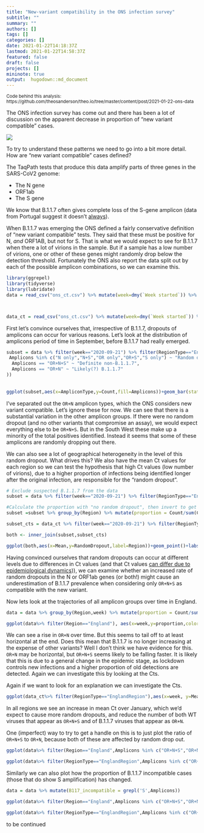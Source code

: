 ```yaml
---
title: "New-variant compatibility in the ONS infection survey"
subtitle: ""
summary: ""
authors: []
tags: []
categories: []
date: 2021-01-22T14:18:37Z
lastmod: 2021-01-22T14:58:37Z
featured: false
draft: false
projects: []
mininote: true
output:  hugodown::md_document  
---
```


<small>Code behind this analysis: https://github.com/theosanderson/theo.io/tree/master/content/post/2021-01-22-ons-data</small>

The ONS infection survey has come out and there has been a lot of discussion on the apparent decrease in proportion of "new variant compatible" cases.

![](ons.png)


To try to understand these patterns we need to go into a bit more detail. How are "new variant compatible" cases defined?

The TaqPath tests that produce this data amplify parts of three genes in the SARS-CoV2 genome:

- The N gene
- ORF1ab
- The S gene

We know that B.1.1.7 often gives complete loss of the S-gene amplicon (data from Portugal suggest it doesn't [always](https://virological.org/t/tracking-sars-cov-2-voc-202012-01-lineage-b-1-1-7-dissemination-in-portugal-insights-from-nationwide-rt-pcr-spike-gene-drop-out-data/600)).

When B.1.1.7 was emerging the ONS defined a fairly conservative definition of "new variant compatible" tests. They said that these must be positive for N, *and* ORF1AB, but not for S. That is what we would expect to see for B.1.1.7 when there a lot of virions in the sample. But if a sample has a low number of virions, one or other of these genes might randomly drop below the detection threshold. Fortunately the ONS also report the data split out by each of the possible amplicon combinations, so we can examine this.

```r
library(ggrepel)
library(tidyverse)
library(lubridate)
data = read_csv("ons_ct.csv") %>% mutate(week=dmy(`Week started`)) %>% select(`N only`, `OR only`, `S only`, `OR+N` ,`OR+S`, `N+S`, `OR+N+S`,`Region`,`RegionType`,week) %>% pivot_longer(c(-week,-Region,-RegionType),names_to="Amplicons",values_to="Count")



data_ct = read_csv("ons_ct.csv") %>% mutate(week=dmy(`Week started`)) %>% select(`week`,`Region`,`RegionType`,contains("Percentile"), `Mean`)


```

First let's convince ourselves that, irrespective of B.1.1.7, dropouts of amplicons can occur for various reasons. Let's look at the distribution of amplicons period of time in September, before B.1.1.7 had really emerged.


```r
subset = data %>% filter(week=="2020-09-21") %>% filter(RegionType=="EnglandRegion") %>% mutate(AmpliconType = case_when(
 Amplicons %in% c("N only","N+S","OR only","OR+S","S only") ~ "Random dropout",
  Amplicons == "OR+N+S" ~ "Definite non-B.1.1.7",
  Amplicons == "OR+N" ~ "Likely(?) B.1.1.7"
))
                                                                                                
                                                                                                
ggplot(subset,aes(x=AmpliconType,y=Count,fill=Amplicons))+geom_bar(stat="identity")+facet_wrap(~Region)+theme_bw()+ theme(axis.text.x = element_text(angle = 90, vjust = 0.5, hjust=1))
```

I've separated out the `OR+N` amplicon types, which the ONS considers new variant compatible. Let's ignore these for now. We can see that there is a substantial variation in the other amplicon groups. If there were no random dropout (and no other variants that compromise an assay), we would expect everything else to be `OR+N+S`. But in the South West these make up a minority of the total positives identified. Instead it seems that some of these amplicons are randomly dropping out there.

We can also see a lot of geographical heterogeneity in the level of this random dropout. What drives this? We also have the mean Ct values for each region so we can test the hypothesis that high Ct values (low number of virions), due to a higher proportion of infections being identified longer after the original infection, are responsible for the "random dropout".

```r
# Exclude suspected B.1.1.7 from the data
subset = data %>% filter(week=="2020-09-21") %>% filter(RegionType=="EnglandRegion") %>% filter(Amplicons!="OR+S")

#Calculate the proportion with "no random dropout", then invert to get proportion of "random dropout"
subset =subset %>% group_by(Region) %>% mutate(proportion = Count/sum(Count)) %>% filter(Amplicons=="OR+N+S") %>% mutate(RandomDropout=1-proportion)

subset_cts = data_ct %>% filter(week=="2020-09-21") %>% filter(RegionType=="EnglandRegion")

both <- inner_join(subset,subset_cts) 

ggplot(both,aes(x=Mean,y=RandomDropout,label=Region))+geom_point()+labs(x="Mean Ct value",y="Proportion of 'random dropout'")+geom_text_repel()+theme_bw()+scale_y_continuous(labels=scales::percent)+labs("Relationship between Ct and levels of random dropout in September")
```




Having convinced ourselves that random dropouts can occur at different levels due to differences in Ct values (and that Ct values [can differ due to epidemiological dynamics](https://www.medrxiv.org/content/10.1101/2020.10.08.20204222v1))), we can examine whether an increased rate of random dropouts in the N or ORF1ab genes (or both!) might cause an underestimation of B.1.1.7 prevalence when considering only `OR+N+S` as compatible with the new variant.



Now lets look at the trajectories of all amplicon groups over time in England.

```r
data = data %>% group_by(Region,week) %>% mutate(proportion = Count/sum(Count)) 

ggplot(data%>% filter(Region=="England"), aes(x=week,y=proportion,color=Amplicons))+geom_line()+theme_bw()+scale_y_continuous(labels=scales::percent)
```
We can see a rise in `OR+N` over time. But this seems to tail off to at least horizontal at the end. Does this mean that B.1.1.7 is no longer increasing at the expense of other variants? Well I don't think we have evidence for this. `OR+N` may be horizontal, but `OR+N+S` seems likely to be falling faster. It is likely that this is due to a general change in the epidemic stage, as lockdown controls new infections and a higher proportion of old detections are detected. Again we can investigate this by looking at the Cts.

Again if we want to look for an explanation we can investigate the Cts.

```r
ggplot(data_ct%>% filter(RegionType=="EnglandRegion"),aes(x=week, y=Mean))+geom_line() +labs(title="Regions")+facet_wrap(~Region)+theme_bw()+labs(y="Mean Ct value")

```

In all regions we see an increase in mean Ct over January, which we'd expect to cause more random dropouts, and reduce the number of both WT viruses that appear as `OR+N+S` and of B.1.1.7 viruses that appear as `OR+N`.




One (imperfect) way to try to get a handle on this is to just plot the ratio of `OR+N+S` to `OR+N`, because both of these are affected by random drop out.

```r
ggplot(data%>% filter(Region=="England",Amplicons %in% c("OR+N+S","OR+N")),aes(x=week, fill=Amplicons,y=Count))+geom_bar(stat="identity",position="fill")+scale_y_continuous(labels=scales::percent) +labs(title="England")

ggplot(data%>% filter(RegionType=="EnglandRegion",Amplicons %in% c("OR+N+S","OR+N")),aes(x=week, fill=Amplicons,y=Count))+geom_bar(stat="identity",position="fill")+scale_y_continuous(labels=scales::percent) +labs(title="Regions")+facet_wrap(~Region)


```

Similarly we can also plot how the proportion of B.1.1.7 incompatible cases (those that do show S amplification) has changed.

```r
data = data %>% mutate(B117_incompatible = grepl('S',Amplicons))

ggplot(data%>% filter(Region=="England",Amplicons %in% c("OR+N+S","OR+N")),aes(x=week, fill=B117_incompatible,y=Count))+geom_bar(stat="identity",position="fill")+scale_y_continuous(labels=scales::percent) +labs(title="England")

ggplot(data%>% filter(RegionType=="EnglandRegion",Amplicons %in% c("OR+N+S","OR+N")),aes(x=week, fill=B117_incompatible,y=Count))+geom_bar(stat="identity",position="fill")+scale_y_continuous(labels=scales::percent) +labs(title="Regions")+facet_wrap(~Region)


```

to be continued


